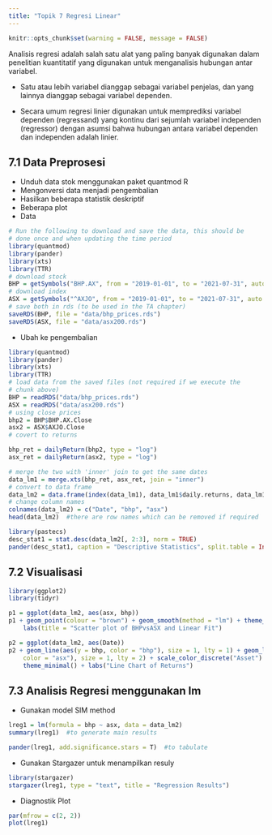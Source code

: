 ---
title: "Topik 7 Regresi Linear"
---

```{r setup, include=FALSE}
knitr::opts_chunk$set(warning = FALSE, message = FALSE) 

```

Analisis regresi adalah salah satu alat yang paling banyak digunakan dalam penelitian kuantitatif yang digunakan untuk menganalisis hubungan antar variabel.

-   Satu atau lebih variabel dianggap sebagai variabel penjelas, dan yang lainnya dianggap sebagai variabel dependen.

-   Secara umum regresi linier digunakan untuk memprediksi variabel dependen (regressand) yang kontinu dari sejumlah variabel independen (regressor) dengan asumsi bahwa hubungan antara variabel dependen dan independen adalah linier.

## 7.1 Data Preprosesi

-   Unduh data stok menggunakan paket quantmod R
-   Mengonversi data menjadi pengembalian
-   Hasilkan beberapa statistik deskriptif
-   Beberapa plot
-   Data

```{r}
# Run the following to download and save the data, this should be
# done once and when updating the time period
library(quantmod)
library(pander)
library(xts)
library(TTR)
# download stock
BHP = getSymbols("BHP.AX", from = "2019-01-01", to = "2021-07-31", auto.assign = FALSE)
# download index
ASX = getSymbols("^AXJO", from = "2019-01-01", to = "2021-07-31", auto.assign = FALSE)
# save both in rds (to be used in the TA chapter)
saveRDS(BHP, file = "data/bhp_prices.rds")
saveRDS(ASX, file = "data/asx200.rds")
```

-   Ubah ke pengembalian

```{r}
library(quantmod)
library(pander)
library(xts)
library(TTR)
# load data from the saved files (not required if we execute the
# chunk above)
BHP = readRDS("data/bhp_prices.rds")
ASX = readRDS("data/asx200.rds")
# using close prices
bhp2 = BHP$BHP.AX.Close
asx2 = ASX$AXJO.Close
# covert to returns

bhp_ret = dailyReturn(bhp2, type = "log")
asx_ret = dailyReturn(asx2, type = "log")

# merge the two with 'inner' join to get the same dates
data_lm1 = merge.xts(bhp_ret, asx_ret, join = "inner")
# convert to data frame
data_lm2 = data.frame(index(data_lm1), data_lm1$daily.returns, data_lm1$daily.returns.1)
# change column names
colnames(data_lm2) = c("Date", "bhp", "asx")
head(data_lm2)  #there are row names which can be removed if required
```

```{r}
library(pastecs)
desc_stat1 = stat.desc(data_lm2[, 2:3], norm = TRUE)
pander(desc_stat1, caption = "Descriptive Statistics", split.table = Inf)
```

## 7.2 Visualisasi

```{r}
library(ggplot2)
library(tidyr)

p1 = ggplot(data_lm2, aes(asx, bhp))
p1 + geom_point(colour = "brown") + geom_smooth(method = "lm") + theme_minimal() +
    labs(title = "Scatter plot of BHPvsASX and Linear Fit")
```

```{r}
p2 = ggplot(data_lm2, aes(Date))
p2 + geom_line(aes(y = bhp, color = "bhp"), size = 1, lty = 1) + geom_line(aes(y = asx,
    color = "asx"), size = 1, lty = 2) + scale_color_discrete("Asset") +
    theme_minimal() + labs("Line Chart of Returns")
```

## 7.3 Analisis Regresi menggunakan lm

-   Gunakan model SIM method

```{r}
lreg1 = lm(formula = bhp ~ asx, data = data_lm2)
summary(lreg1)  #to generate main results
```

```{r}
pander(lreg1, add.significance.stars = T)  #to tabulate
```

-   Gunakan Stargazer untuk menampilkan resuly

```{r}
library(stargazer)
stargazer(lreg1, type = "text", title = "Regression Results")
```

-   Diagnostik Plot

```{r}
par(mfrow = c(2, 2))
plot(lreg1)
```
